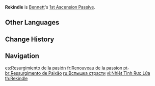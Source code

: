 {{Talent Infobox
|image         = Talent Rekindle.png
|character     = Bennett
|type          = 1st Ascension Passive
|info          = Decreases [[Passion Overload]]'s CD by 20%.
|utility1      = Cooldown Reduction
}}
'''Rekindle''' is [[Bennett]]'s [[1st Ascension Passive]].

==Other Languages==
{{Other Languages
|en      = Rekindle
|zhs     = 热情复燃
|zhs_rm  = Rèqíng fùrán
|zht     = 熱情復燃
|zht_rm  = Rèqíng fùrán
|zh_tl   = Reignition of Passion
|ja      = 情熱復活
|ja_rm   = Jounetsu Fukkatsu
|ja_tl   = Passion Restoration
|ko      = 되살아난 열정
|ko_rm   = Doesal'anan Yeoljeong
|ko_tl   = Revived Passion
|es      = Resurgimiento de la pasión
|es_tl   = Resurgence of Passion
|fr      = Renouveau de la passion
|fr_tl   = Renewal of Passion
|ru      = Вспышка страсти
|ru_tl   = Flash of Passion
|th      = Rekindle
|vi      = Nhiệt Tình Rực Lửa
|vi_tl   = Flaming Enthusiasm
|de      = Aufflammen
|de_tl   = Flare Up
|id      = Rekindle
|pt      = Ressurgimento da Paixão
|pt_tl   = 
|tr      = Yeniden Alevlendir
|tr_tl   = 
|it      = Ravvivamento
|it_tl   = Reviving
}}

==Change History==
{{Change History|1.0}}
{{Clr}}
==Navigation==
{{Talent Navbox|Bennett}}

[[es:Resurgimiento de la pasión]]
[[fr:Renouveau de la passion]]
[[pt-br:Ressurgimento de Paixão]]
[[ru:Вспышка страсти]]
[[vi:Nhiệt Tình Rực Lửa]]
[[th:Rekindle]]